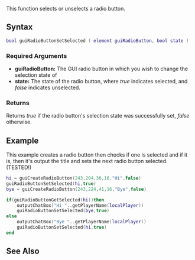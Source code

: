 {{Client function}}

This function selects or unselects a radio button.

==Syntax== 
<syntaxhighlight lang="lua">
bool guiRadioButtonSetSelected ( element guiRadioButton, bool state )
</syntaxhighlight> 

===Required Arguments=== 
*'''guiRadioButton:''' The GUI radio button in which you wish to change the selection state of
*'''state:''' The state of the radio button, where ''true'' indicates selected, and ''false'' indicates unselected.

===Returns===
Returns ''true'' if the radio button's selection state was successfully set, ''false'' otherwise.

==Example==
This example creates a radio button then checks if one is selected and if it is, then it's output the title and sets the next radio button selected. (TESTED!)
<syntaxhighlight lang="lua">hi = guiCreateRadioButton(243,204,36,16,"Hi",false)
guiRadioButtonSetSelected(hi,true)
bye = guiCreateRadioButton(243,224,41,16,"Bye",false)

if(guiRadioButtonGetSelected(hi))then
	outputChatBox("Hi "..getPlayerName(localPlayer))
	guiRadioButtonSetSelected(bye,true)
else
	outputChatBox("Bye "..getPlayerName(localPlayer))
	guiRadioButtonSetSelected(hi,true)
end
</syntaxhighlight>

==See Also==
{{GUI_functions}}